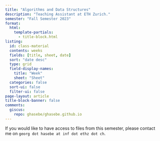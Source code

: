 ```yaml
---
title: "Algorithms and Data Structures"
description: "Teaching Assistant at ETH Zurich."
semester: "Fall Semester 2023"
format:
  html:
    template-partials:
      - title-block.html
listing:
  id: class-material
  contents: weeks 
  fields: [title, sheet, date]
  sort: "date desc"
  type: grid 
  field-display-names:
    title: "Week"
    sheet: "Sheet"
  categories: false
  sort-ui: false 
  filter-ui: false 
page-layout: article 
title-block-banner: false 
comments:
  giscus: 
    repo: ghasebe/ghasebe.github.io
---
```


If you would like to have access to files from this semester, please contact me on `georg dot hasebe at inf dot ethz dot ch`.